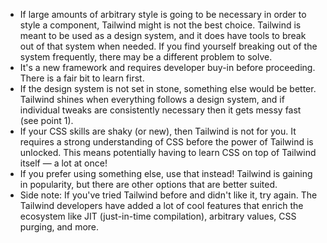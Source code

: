 - If large amounts of arbitrary style is going to be necessary in order to style a component, Tailwind might is not the best choice. Tailwind is meant to be used as a design system, and it does have tools to break out of that system when needed. If you find yourself breaking out of the system frequently, there may be a different problem to solve.
- It's a new framework and requires developer buy-in before proceeding. There is a fair bit to learn first.
- If the design system is not set in stone, something else would be better. Tailwind shines when everything follows a design system, and if individual tweaks are consistently necessary then it gets messy fast (see point 1).
- If your CSS skills are shaky (or new), then Tailwind is not for you. It requires a strong understanding of CSS before the power of Tailwind is unlocked. This means potentially having to learn CSS on top of Tailwind itself — a lot at once!
- If you prefer using something else, use that instead! Tailwind is gaining in popularity, but there are other options that are better suited.
- Side note: If you've tried Tailwind before and didn't like it, try again. The Tailwind developers have added a lot of cool features that enrich the ecosystem like JIT (just-in-time compilation), arbitrary values, CSS purging, and more.
